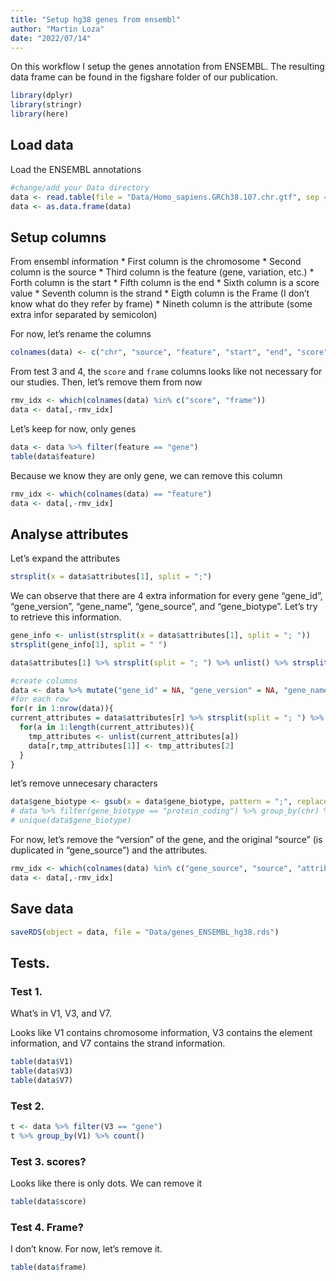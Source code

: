 ```yaml
---
title: "Setup hg38 genes from ensembl"
author: "Martin Loza"
date: "2022/07/14"
---
```


On this workflow I setup the genes annotation from ENSEMBL. 
The resulting data frame can be found in the figshare folder of our publication.

```r
library(dplyr)
library(stringr)
library(here)
```

## Load data

Load the ENSEMBL annotations

```r
#change/add your Data directory
data <- read.table(file = "Data/Homo_sapiens.GRCh38.107.chr.gtf", sep = "\t", header = FALSE)
data <- as.data.frame(data)
```

## Setup columns

From ensembl information
* First column is the chromosome
* Second column is the source
* Third column is the feature (gene, variation, etc.)
* Forth column is the start
* Fifth column is the end
* Sixth column is a score value
* Seventh column is the strand
* Eigth column is the Frame (I don't know what do they refer by frame)
* Nineth column is the attribute (some extra infor separated by semicolon)

For now, let's rename the columns

```r
colnames(data) <- c("chr", "source", "feature", "start", "end", "score", "strand", "frame", "attributes")
```

From test 3 and 4, the `score` and `frame` columns looks like not necessary for our studies. Then, let's remove them from now

```r
rmv_idx <- which(colnames(data) %in% c("score", "frame"))
data <- data[,-rmv_idx]
```

Let's keep for now, only genes

```r
data <- data %>% filter(feature == "gene")
table(data$feature)
```

Because we know they are only gene, we can remove this column
```r
rmv_idx <- which(colnames(data) == "feature")
data <- data[,-rmv_idx]
```

## Analyse attributes

Let's expand the attributes

```r
strsplit(x = data$attributes[1], split = ";")
```
We can observe that there are 4 extra information for every gene "gene_id", "gene_version", "gene_name", "gene_source", and "gene_biotype". Let's try to retrieve this information.

```r
gene_info <- unlist(strsplit(x = data$attributes[1], split = "; "))
strsplit(gene_info[1], split = " ")

data$attributes[1] %>% strsplit(split = "; ") %>% unlist() %>% strsplit(split = " ")
```

```r
#create columns 
data <- data %>% mutate("gene_id" = NA, "gene_version" = NA, "gene_name" = NA, "gene_source" = NA)
#for each row
for(r in 1:nrow(data)){
current_attributes = data$attributes[r] %>% strsplit(split = "; ") %>% unlist() %>% strsplit(split = " ")
  for(a in 1:length(current_attributes)){
    tmp_attributes <- unlist(current_attributes[a])
    data[r,tmp_attributes[1]] <- tmp_attributes[2]
  }
}
```

let's remove unnecesary characters
```r
data$gene_biotype <- gsub(x = data$gene_biotype, pattern = ";", replacement = "")
# data %>% filter(gene_biotype == "protein_coding") %>% group_by(chr) %>% count
# unique(data$gene_biotype)
```

For now, let's remove the "version" of the gene, and the original "source" (is duplicated in "gene_source") and the attributes. 

```r
rmv_idx <- which(colnames(data) %in% c("gene_source", "source", "attributes"))
data <- data[,-rmv_idx]
```

## Save data

```r
saveRDS(object = data, file = "Data/genes_ENSEMBL_hg38.rds")
```

## Tests.

### Test 1. 

What's in V1, V3, and V7.

Looks like V1 contains chromosome information, V3 contains the element information, and V7 contains the strand information.

```r
table(data$V1)
table(data$V3)
table(data$V7)
```

### Test 2. 

```r
t <- data %>% filter(V3 == "gene")
t %>% group_by(V1) %>% count()
```

### Test 3. scores?
Looks like there is only dots. We can remove it
```r
table(data$score)
```

### Test 4. Frame?

I don't know. For now, let's remove it.

```r
table(data$frame)
```
